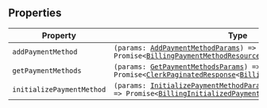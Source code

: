 ## Properties

| Property                                                       | Type                                                                                                                                                                                                                                                      |
| -------------------------------------------------------------- | --------------------------------------------------------------------------------------------------------------------------------------------------------------------------------------------------------------------------------------------------------- |
| <a id="addpaymentmethod"></a> `addPaymentMethod`               | <code>(params: [AddPaymentMethodParams](add-payment-method-params.mdx)) => Promise\<[BillingPaymentMethodResource](billing-payment-method-resource.mdx)\></code>                                                                                          |
| <a id="getpaymentmethods"></a> `getPaymentMethods`             | <code>(params: [GetPaymentMethodsParams](get-payment-methods-params.mdx)) => Promise\<[ClerkPaginatedResponse](/docs/reference/javascript/types/clerk-paginated-response)\<[BillingPaymentMethodResource](billing-payment-method-resource.mdx)\>\></code> |
| <a id="initializepaymentmethod"></a> `initializePaymentMethod` | <code>(params: [InitializePaymentMethodParams](initialize-payment-method-params.mdx)) => Promise\<[BillingInitializedPaymentMethodResource](billing-initialized-payment-method-resource.mdx)\></code>                                                     |
